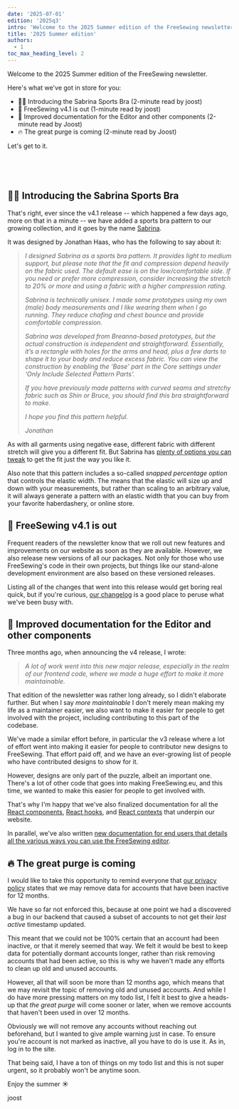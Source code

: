 ```yaml
---
date: '2025-07-01'
edition: '2025q3'
intro: 'Welcome to the 2025 Summer edition of the FreeSewing newsletter.'
title: '2025 Summer edition'
authors:
  - 1
toc_max_heading_level: 2
---
```


Welcome to the 2025 Summer edition of the FreeSewing newsletter.

Here's what we've got in store for you:

- 🏃‍♀️ Introducing the Sabrina Sports Bra (2-minute read by joost)
- 🚀 FreeSewing v4.1 is out (1-minute read by joost)
- 📖 Improved documentation for the Editor and other components (2-minute read by Joost)
- 🔥 The great purge is coming (2-minute read by Joost)

<!-- truncate -->

Let's get to it.

&nbsp;

&nbsp;

## 🏃‍♀️ Introducing the Sabrina Sports Bra

That's right, ever since the v4.1 release -- which happened a few days ago,
more on that in a minute -- we have added a sports bra pattern to our growing
collection, and it goes by the name [Sabrina](https://freesewing.eu/designs/sabrina/).

It was designed by Jonathan Haas, who has the following to say about it:

> _I designed Sabrina as a sports bra pattern. It provides light to medium
> support, but please note that the fit and compression depend heavily on the
> fabric used. The default ease is on the low/comfortable side. If you need or
> prefer more compression, consider increasing the stretch to 20% or more and
> using a fabric with a higher compression rating._
>
> _Sabrina is technically unisex. I made some prototypes using my own (male)
> body measurements and I like wearing them when I go running. They reduce
> chafing and chest bounce and provide comfortable compression._
>
> _Sabrina was developed from Breanna-based prototypes, but the actual
> construction is independent and straightforward. Essentially, it’s a
> rectangle with holes for the arms and head, plus a few darts to shape it to
> your body and reduce excess fabric. You can view the construction by enabling
> the ‘Base’ part in the Core settings under ‘Only Include Selected Pattern
> Parts’._
>
> _If you have previously made patterns with curved seams and stretchy fabric
> such as Shin or Bruce, you should find this bra straightforward to make._
>
> _I hope you find this pattern helpful._
>
> _Jonathan_

As with all garments using negative ease, different fabric with different
stretch will give you a different fit. But Sabrina has [plenty of options you
can tweak](https://freesewing.eu/docs/designs/sabrina/options/) to get the fit
just the way you like it.

Also note that this pattern includes a so-called _snapped percentage option_
that controls the elastic width. The means that the elastic will size up and
down with your measurements, but rather than scaling to an arbitrary value, it
will always generate a pattern with an elastic width that you can buy from your
favorite haberdashery, or online store.

## 🚀 FreeSewing v4.1 is out

Frequent readers of the newsletter know that we roll out new features and
improvements on our website as soon as they are available. However, we also
release new versions of all our packages. Not only for those who use
FreeSewing's code in their own projects, but things like our stand-alone
development environment are also based on these versioned releases.

Listing all of the changes that went into this release would get boring real
quick, but if you're curious, [our
changelog](https://codeberg.org/freesewing/freesewing/src/branch/develop/CHANGELOG.md) is
a good place to peruse what we've been busy with.

## 📖 Improved documentation for the Editor and other components

Three months ago, when announcing the v4 release, I wrote:

> _A lot of work went into this new major release, especially in the realm of
> our frontend code, where we made a huge effort to make it more maintainable._

That edition of the newsletter was rather long already, so I didn't elaborate
further. But when I say _more maintainable_ I don't merely mean making my life
as a maintainer easier, we also want to make it easier for people to get
involved with the project, including contributing to this part of the codebase.

We've made a similar effort before, in particular the v3 release where a lot of
effort went into making it easier for people to contributor new designs to
FreeSewing. That effort paid off, and we have an ever-growing list of people
who have contributed designs to show for it.

However, designs are only part of the puzzle, albeit an important one.
There's a lot of other code that goes into making FreeSewing.eu, and this time,
we wanted to make this easier for people to get involved with.

That's why I'm happy that we've also finalized documentation for all the [React
components](https://freesewing.dev/reference/packages/react/components/),
[React hooks](https://freesewing.dev/reference/packages/react/hooks/), and
[React contexts](https://freesewing.dev/reference/packages/react/context/) that
underpin our website.

In parallel, we've also written [new documentation for end users that details
all the various ways you can use the FreeSewing editor](https://freesewing.eu/docs/editor/).

## 🔥 The great purge is coming

I would like to take this opportunity to remind everyone that [our privacy
policy](https://freesewing.org/docs/about/privacy/#how-we-use-your-account-data)
states that we may remove data for accounts that have been inactive for 12
months.

We have so far not enforced this, because at one point we had a discovered a
bug in our backend that caused a subset of accounts to not get their _last
active_ timestamp updated.

This meant that we could not be 100% certain that an account had been inactive,
or that it merely seemed that way. We felt it would be best to keep data for
potentially dormant accounts longer, rather than risk removing accounts that
had been active, so this is why we haven't made any efforts to clean up old and
unused accounts.

However, all that will soon be more than 12 months ago, which means that we may
revisit the topic of removing old and unused accounts.
And while I do have more pressing matters on my todo list, I felt it best to
give a heads-up that _the great purge_ will come sooner or later, when we
remove accounts that haven't been used in over 12 months.

Obviously we will not remove any accounts without reaching out beforehand, but
I wanted to give ample warning just in case. To ensure you're account is not
marked as inactive, all you have to do is use it. As in, log in to the site.

That being said, I have a ton of things on my todo list and this is not super
urgent, so it probably won't be anytime soon.

Enjoy the summer ☀️

joost
